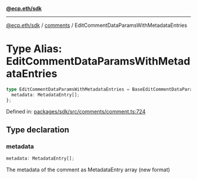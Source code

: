[**@ecp.eth/sdk**](../../index.mdx)

***

[@ecp.eth/sdk](/sdk-reference/index.mdx) / [comments](/sdk-reference/comments/index.mdx) / EditCommentDataParamsWithMetadataEntries

# Type Alias: EditCommentDataParamsWithMetadataEntries

```ts
type EditCommentDataParamsWithMetadataEntries = BaseEditCommentDataParams & {
  metadata: MetadataEntry[];
};
```

Defined in: [packages/sdk/src/comments/comment.ts:724](https://github.com/ecp-eth/comments-monorepo/blob/main/packages/sdk/src/comments/comment.ts#L724)

## Type declaration

### metadata

```ts
metadata: MetadataEntry[];
```

The metadata of the comment as MetadataEntry array (new format)
